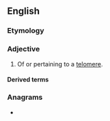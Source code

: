 ==English==

===Etymology===
{{suffix|en|telomere|ic}}

===Adjective===
{{en-adj|-}}

# Of or pertaining to a [[telomere]].

====Derived terms====
{{der2|lang=en
|intratelomeric
|extratelomeric
|peritelomeric
|telomerically
|nontelomeric
|heterotelomeric
|homotelomeric
|multitelomeric}}

===Anagrams===
* {{anagrams|en|a=ceeilmort|merotelic}}